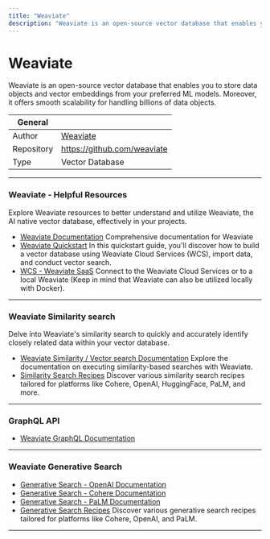 ```yaml
---
title: "Weaviate"
description: "Weaviate is an open-source vector database that enables you to store data objects and vector embeddings from your preferred ML models. Moreover, it offers smooth scalability for handling billions of data objects."
---
```


# Weaviate
Weaviate is an open-source vector database that enables you to store data objects and vector embeddings from your preferred ML models. Moreover, it offers smooth scalability for handling billions of data objects.

| General  |  |
| --- | --- |
| Author | [Weaviate](https://weaviate.io/)  |
| Repository | https://github.com/weaviate |
| Type | Vector Database |
---


### Weaviate - Helpful Resources

Explore Weaviate resources to better understand and utilize Weaviate, the AI native
vector database, effectively in your projects.

- [Weaviate Documentation](https://weaviate.io/developers/weaviate) Comprehensive documentation for Weaviate
- [Weaviate Quickstart](https://weaviate.io/developers/weaviate/quickstart) In this quickstart guide, you'll discover how to build a vector database using Weaviate Cloud Services (WCS), import data, and conduct vector search.
- [WCS - Weaviate SaaS](https://console.weaviate.cloud/) Connect to the Weaviate Cloud Services or to a local Weaviate (Keep in mind that Weaviate can also be utilized locally with Docker).

---

### Weaviate Similarity search

Delve into Weaviate's similarity search to quickly and accurately identify closely related data within your vector database.

- [Weaviate Similarity / Vector search Documentation](https://weaviate.io/developers/weaviate/search/similarity) Explore the documentation on executing similarity-based searches with Weaviate.
- [Similarity Search Recipes](https://github.com/weaviate/recipes/tree/main/similarity-search/text2vec) Discover various similarity search recipes tailored for platforms like Cohere, OpenAI, HuggingFace, PaLM, and more.

---

### GraphQL API

- [Weaviate GraphQL Documentation](https://weaviate.io/developers/weaviate/api/graphql)

---

### Weaviate Generative Search

- [Generative Search - OpenAI Documentation](https://weaviate.io/developers/weaviate/modules/reader-generator-modules/generative-openai)
- [Generative Search - Cohere Documentation](https://weaviate.io/developers/weaviate/modules/reader-generator-modules/generative-cohere)
- [Generative Search - PaLM Documentation](https://weaviate.io/developers/weaviate/modules/reader-generator-modules/generative-palm)
- [Generative Search Recipes](https://github.com/weaviate/recipes/tree/main/generative-search) Discover various generative search recipes tailored for platforms like Cohere, OpenAI, and PaLM.

---
